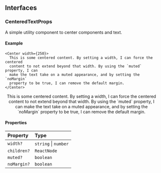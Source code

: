 ## Interfaces

### CenteredTextProps

A simple utility component to center components and text.

#### Example

```tsx
<Center width={250}>
  This is some centered content. By setting a width, I can force the centered
  content to not extend beyond that width. By using the `muted` property, I can
  make the text take on a muted appearance, and by setting the `noMargin`
  property to be true, I can remove the default margin.
</Center>
```

<Center width={250}>
  This is some centered content. By setting a width, I can force the centered
  content to not extend beyond that width. By using the `muted` property, I can
  make the text take on a muted appearance, and by setting the `noMargin`
  property to be true, I can remove the default margin.
</Center>

#### Properties

| Property    | Type                 |
| :---------- | :------------------- |
| `width?`    | `string` \| `number` |
| `children?` | `ReactNode`          |
| `muted?`    | `boolean`            |
| `noMargin?` | `boolean`            |
